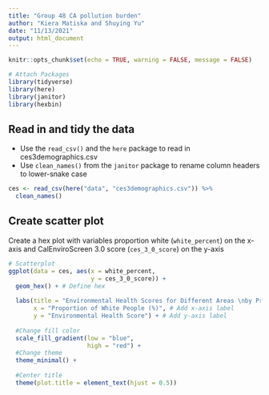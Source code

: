 ```yaml
---
title: "Group 48 CA pollution burden"
author: "Kiera Matiska and Shuying Yu"
date: "11/13/2021"
output: html_document
---
```


```r
knitr::opts_chunk$set(echo = TRUE, warning = FALSE, message = FALSE)

# Attach Packages
library(tidyverse)
library(here)
library(janitor)
library(hexbin)
```

## Read in and tidy the data

- Use the `read_csv()` and the `here` package to read in ces3demographics.csv
- Use `clean_names()` from the `janitor` package to rename column headers to lower-snake case

```r
ces <- read_csv(here("data", "ces3demographics.csv")) %>% 
  clean_names()
```


## Create scatter plot

Create a hex plot with variables proportion white (`white_percent`) on the x-axis and CalEnviroScreen 3.0 score (`ces_3_0_score`) on the y-axis

```r
# Scatterplot
ggplot(data = ces, aes(x = white_percent,
                       y = ces_3_0_score)) +
  geom_hex() + # Define hex
  
  labs(title = "Environmental Health Scores for Different Areas \nby Proportion of White People", # Add title
       x = "Proportion of White People (%)", # Add x-axis label
       y = "Environmental Health Score") + # Add y-axis label
  
  #Change fill color
  scale_fill_gradient(low = "blue",
                      high = "red") +
  #Change theme
  theme_minimal() +
  
  #Center title
  theme(plot.title = element_text(hjust = 0.5))
```

